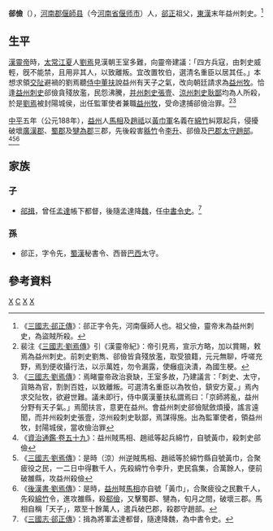 '''郤儉'''（{{bd|？||188年||catIdx=X}}），[[河南郡|河南郡]][[偃師县|偃師县]]（今[[河南省|河南省]][[偃师市|偃师市]]）人，[[郤正|郤正]]祖父，[[東漢|東漢]]末年益州刺史。<ref>《[[:s:三國志/卷42|三國志·郤正傳]]》：郤正字令先，河南偃師人也。祖父儉，靈帝末為益州刺史，為盜賊所殺。</ref>
==生平==
[[漢靈帝|漢靈帝]]時，[[太常|太常]][[江夏|江夏]]人[[劉焉_(益州牧)|劉焉]]見漢朝王室多難，向靈帝建議：「四方兵寇，由刺史威輕，旣不能禁，且用非其人，以致離叛。宜改置牧伯，選清名重臣以居其任。」本想求領[[交阯|交阯]]避禍的劉焉聽[[侍中|侍中]][[董扶|董扶]]說益州有天子之氣，改向朝廷請求為[[益州|益州]][[牧|牧]]。恰逢[[益州|益州]][[刺史|刺史]]郤儉貪殘放濫，民怨沸騰，[[并州|并州]][[刺史|刺史]][[張壹|張壹]]、[[涼州|涼州]][[刺史|刺史]][[耿鄙|耿鄙]]均為人所殺，於是[[劉焉|劉焉]]被封陽城侯，出任監軍使者兼職[[益州|益州]][[牧|牧]]，受命逮捕郤儉治罪。<ref>裴注《[[:s:三國志/卷31|三國志·劉焉傳]]》引《漢靈帝紀》：帝引見焉，宣示方略，加以賞賜，敕焉為益州刺史。前刺史劉雋、郤儉皆貪殘放濫，取受狼籍，元元無聊，呼嗟充野，焉到便收攝行法，以示萬姓，勿令漏露，使癰疽決潰，為國生梗。</ref><ref>《[[:s:三國志/卷31|三國志·劉焉傳]]》：焉睹靈帝政治衰缺，王室多故，乃建議言：「刺史、太守，貨賂為官，割剝百姓，以致離叛。可選清名重臣以為牧伯，鎮安方夏。」焉內求交阯牧，欲避世難。議未即行，侍中廣漢董扶私謂焉曰：「京師將亂，益州分野有天子氣。」焉聞扶言，意更在益州。會益州刺史郤儉賦斂煩擾，謠言遠聞，而并州殺刺史張壹，涼州殺刺史耿鄙，焉謀得施。出為監軍使者，領益州牧，封陽城侯，當收儉治罪</ref>

[[中平|中平]]五年（公元188年），[[益州|益州]]人[[馬相|馬相]]及[[趙祗|趙祗]]以[[黃巾軍|黃巾軍]]名義在[[綿竹|綿竹]]糾眾起兵，侵擾破壞[[廣漢郡|廣漢郡]]、[[蜀郡|蜀郡]]及[[犍為郡|犍為郡]]三郡，先後殺害[[緜竹|緜竹]]令[[李升|李升]]、郤儉及[[巴郡|巴郡]][[太守|太守]][[趙部|趙部]]。<ref>《[[:s:資治通鑑/卷059|資治通鑑·卷五十九]]》：益州賊馬相、趙祗等起兵綿竹，自號黃巾，殺刺史郤儉</ref><ref>《[[:s:三國志/卷31|三國志·劉焉傳]]》：是時（涼）州逆賊馬相、趙祗等於綿竹縣自號黃巾，合聚疲役之民，一二日中得數千人，先殺綿竹令李升，吏民翕集，合萬餘人，便前破雒縣，攻益州殺儉</ref><ref>《[[:s:後漢書/卷75|後漢書·劉焉傳]]》：是時，[[益州|益州]]賊[[馬相|馬相]]亦自號「黃巾」，合聚疲役之民數千人，先殺[[綿竹|綿竹]]令，進攻雒縣，殺[[郗儉|郗儉]]，又擊蜀郡、犍為，旬月之間，破壞三郡。馬相自稱「天子」，眾至十餘萬人，遣兵破巴郡，殺郡守趙部。</ref>
== 家族 ==
=== 子 ===
*[[郤揖|郤揖]]，曾任[[孟達|孟達]]帳下都督，後隨孟達降[[曹魏|魏]]，任[[中書令史|中書令史]]。<ref>《[[:s:三國志/卷42|三國志·郤正傳]]》：揖為將軍孟達都督，隨達降魏，為中書令史。</ref>
=== 孫 ===
*郤正，字令先，[[蜀漢|蜀漢]]秘書令、西晉[[巴西郡|巴西]]太守。
== 參考資料 ==
{{Reflist|2}}
[[Category:偃師人|X]]
[[Category:郤姓|C]]
[[Category:東漢戰爭身亡者|X]]
[[Category:東漢刺史|X]]